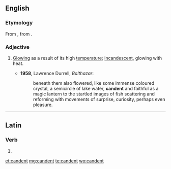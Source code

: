 ==English==

===Etymology===
From {{etyl|la}} {{term|candentem}}, from {{term|candere}}.

===Adjective===
{{en-adj}}

# {{context|now|_|rare}} [[glowing|Glowing]] as a result of its high [[temperature]]; [[incandescent]], glowing with heat.
#* '''1958''', Lawrence Durrell, ''Balthazar'':
#*: beneath them also flowered, like some immense coloured crystal, a semicircle of lake water, '''candent''' and faithful as a magic lantern to the startled images of fish scattering and reforming with movements of surprise, curiosity, perhaps even pleasure.

----

==Latin==

===Verb===
{{la-verb-form|candent}}

# {{conjugation of|candeo|candeō|3|p|pres|act|ind|lang=la}}

[[et:candent]]
[[mg:candent]]
[[te:candent]]
[[wo:candent]]